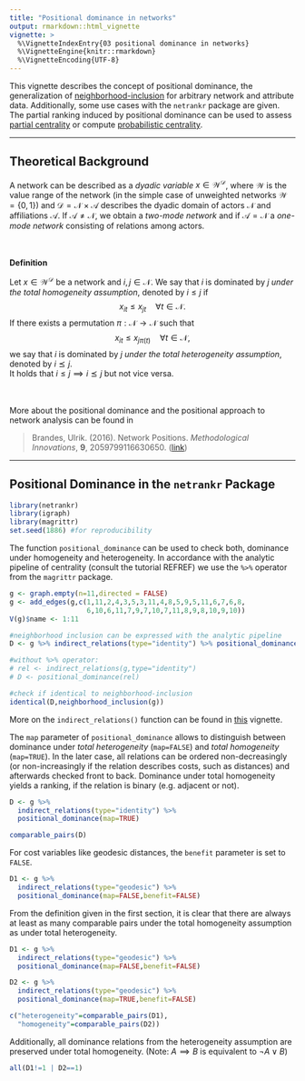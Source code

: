 ```yaml
---
title: "Positional dominance in networks"
output: rmarkdown::html_vignette
vignette: >
  %\VignetteIndexEntry{03 positional dominance in networks}
  %\VignetteEngine{knitr::rmarkdown}
  %\VignetteEncoding{UTF-8}
---
```


This vignette describes the concept of positional dominance, the generalization 
of [neighborhood-inclusion](neighborhood_inclusion.html) for arbitrary network and 
attribute data. Additionally, some use cases with the `netrankr` package are given. 
The partial ranking induced by positional dominance can be used to assess 
[partial centrality](partial_centrality.html) or compute
[probabilistic centrality](probabilistic_cent.html).

________________________________________________________________________________

## Theoretical Background

A network can be described as a *dyadic variable* $x\in \mathcal{W}^\mathcal{D}$,
where $\mathcal{W}$ is the value range of the network (in the simple case of unweighted networks $\mathcal{W}=\{0,1\}$)
and $\mathcal{D}=\mathcal{N}\times\mathcal{A}$ describes the dyadic domain of actors $\mathcal{N}$ and
affiliations $\mathcal{A}$. If $\mathcal{A}\neq\mathcal{N}$, we obtain a *two-mode network* and
if $\mathcal{A}=\mathcal{N}$ a *one-mode network* consisting of relations among actors.
\
\
\

**Definition**

Let $x\in \mathcal{W}^\mathcal{D}$ be a network and $i,j \in \mathcal{N}$. We say that
$i$ is dominated by $j$ *under the total homogeneity assumption*, denoted by $i \leq j$ if
$$
x_{it}\leq x_{jt} \quad \forall t \in \mathcal{N}.
$$
If there exists a permutation $\pi: \mathcal{N} \to \mathcal{N}$ such that
$$
x_{it}\leq x_{j\pi(t)} \quad \forall t \in \mathcal{N},
$$
we say that $i$ is dominated by $j$ *under the total heterogeneity assumption*, denoted by $i ⪯ j$.  
It holds that $i\leq j \implies i ⪯ j$ but not vice versa.
\
\
\

More about the positional dominance and the positional approach to network analysis can be found in

> Brandes, Ulrik. (2016). Network Positions.
*Methodological Innovations*, **9**, 2059799116630650.
([link](http://dx.doi.org/10.1177/2059799116630650))

________________________________________________________________________________

## Positional Dominance in the `netrankr` Package

```r
library(netrankr)
library(igraph)
library(magrittr)
set.seed(1886) #for reproducibility
```

The function `positional_dominance` can be used to check both, dominance under homogeneity and heterogeneity.
In accordance with the analytic pipeline of centrality (consult the tutorial REFREF)
we use the `%>%` operator from the `magrittr` package.

```r
g <- graph.empty(n=11,directed = FALSE)
g <- add_edges(g,c(1,11,2,4,3,5,3,11,4,8,5,9,5,11,6,7,6,8,
                   6,10,6,11,7,9,7,10,7,11,8,9,8,10,9,10))
V(g)$name <- 1:11

#neighborhood inclusion can be expressed with the analytic pipeline
D <- g %>% indirect_relations(type="identity") %>% positional_dominance()

#without %>% operator:
# rel <- indirect_relations(g,type="identity")
# D <- positional_dominance(rel)

#check if identical to neighborhood-inclusion
identical(D,neighborhood_inclusion(g))
```

More on the `indirect_relations()` function can be found in [this](indirect_relations.html) vignette.

The `map` parameter of `positional_dominance` allows to distinguish between dominance
under *total heterogeneity* (`map=FALSE`) and *total homogeneity* (`map=TRUE`). 
In the later case, all relations can be ordered non-decreasingly (or non-increasingly 
if the relation describes costs, such as distances) and afterwards checked front to back.
Dominance under total homogeneity yields a ranking, if the relation is binary (e.g. adjacent or not).  

```r
D <- g %>% 
  indirect_relations(type="identity") %>% 
  positional_dominance(map=TRUE)

comparable_pairs(D)
```

For cost variables like geodesic distances, the `benefit` parameter is set to `FALSE`.
```r
D1 <- g %>% 
  indirect_relations(type="geodesic") %>% 
  positional_dominance(map=FALSE,benefit=FALSE)
```

From the definition given in the first section, it is clear that there are always 
at least as many comparable pairs under the total homogeneity assumption as under
total heterogeneity.
```r
D1 <- g %>% 
  indirect_relations(type="geodesic") %>% 
  positional_dominance(map=FALSE,benefit=FALSE)

D2 <- g %>% 
  indirect_relations(type="geodesic") %>% 
  positional_dominance(map=TRUE,benefit=FALSE)

c("heterogeneity"=comparable_pairs(D1),
  "homogeneity"=comparable_pairs(D2))

```

Additionally, all dominance relations from the heterogeneity assumption are preserved
under total homogeneity. (Note: $A\implies B$ is equivalent to $\neg A \lor B$)

```r
all(D1!=1 | D2==1) 
```

